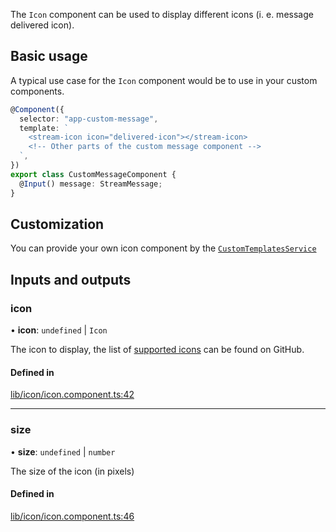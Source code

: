 The `Icon` component can be used to display different icons (i. e. message delivered icon).

## Basic usage

A typical use case for the `Icon` component would be to use in your custom components.

```typescript
@Component({
  selector: "app-custom-message",
  template: `
    <stream-icon icon="delivered-icon"></stream-icon>
    <!-- Other parts of the custom message component -->
  `,
})
export class CustomMessageComponent {
  @Input() message: StreamMessage;
}
```

## Customization

You can provide your own icon component by the [`CustomTemplatesService`](../services/CustomTemplatesService.mdx)

[//]: # "Start of generated content"
## Inputs and outputs 


### icon

• **icon**: `undefined` \| `Icon`

The icon to display, the list of [supported icons](https://github.com/GetStream/stream-chat-angular/tree/master/projects/stream-chat-angular/src/lib/icon/icon.component.ts) can be found on GitHub.

#### Defined in

[lib/icon/icon.component.ts:42](https://github.com/GetStream/stream-chat-angular/blob/a0d2c13/projects/stream-chat-angular/src/lib/icon/icon.component.ts#L42)

___

### size

• **size**: `undefined` \| `number`

The size of the icon (in pixels)

#### Defined in

[lib/icon/icon.component.ts:46](https://github.com/GetStream/stream-chat-angular/blob/a0d2c13/projects/stream-chat-angular/src/lib/icon/icon.component.ts#L46)

[//]: # "End of generated content"
